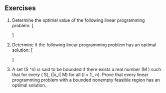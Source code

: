 ## Exercises {-}

1.  Determine the optimal value of the following linear programming problem:
    \[
    \begin{array}{rl}
    \min & x \\
    \text{s.t.}
    & x + y  \geq 2 \\
    & x - 2y + z \geq 0 \\
    &   y - 2z \geq -1.
    \end{array}
    \]

2.  Determine if the following linear programming problem has an optimal 
    solution:
    \[
    \begin{array}{rl}
    \min & x_1 + 2x_2 \\
    \text{s.t.}
    & x_1 + 3x_2  \geq 4 \\
    & -x_1 + x_2  \geq 0.
    \end{array}
    \]

3. A set \(S \subset \RR^n\) is said to be bounded if there exists a real
   number \(M \gt 0\) such that for every \(\vec{x} \in S\),
   \(|x_i| \lt M\) for all \(i = 1,\ldots, n\).  Prove that every linear
   programming problem with a bounded nonempty feasible region has an
   optimal solution.
